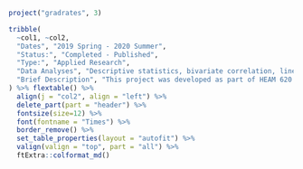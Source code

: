 
```r
project("gradrates", 3)
```

```r
tribble(
  ~col1, ~col2,
  "Dates", "2019 Spring - 2020 Summer",
  "Status:", "Completed - Published",
  "Type:", "Applied Research",
  "Data Analyses", "Descriptive statistics, bivariate correlation, linear regression with robust standard errors",
  "Brief Description", "This project was developed as part of HEAM 620: Large Data Sets in Educational Research. I utilized IPEDS data to study the relationships between international student graduation rates and institutional expenditures. The culmination of this research is a first-author published article in the *Journal of International Students*."
) %>% flextable() %>%
  align(j = "col2", align = "left") %>%
  delete_part(part = "header") %>%
  fontsize(size=12) %>%
  font(fontname = "Times") %>%
  border_remove() %>%
  set_table_properties(layout = "autofit") %>%
  valign(valign = "top", part = "all") %>%
  ftExtra::colformat_md()
```

\newline
